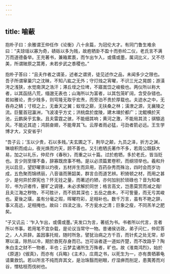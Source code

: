 ```yaml
---
---
---
```

title: 喻蔽
---




抱朴子曰：余雅谓王仲任作《论衡》八十余篇，为冠伦大才。有同门鲁生难余曰：“夫琼瑶以寡为奇，碛砾以多为贱，故庖牺卦不盈十而弥纶二仪，老氏言不满万而道德备举。王充著书，兼箱累袠，而乍出乍入，或儒或墨，属词比义，又不尽美，所谓陂原之蒿莠，未若步武之黍稷也。”

抱朴子答曰：“且夫作者之谓圣，述者之谓贤，徒见述作之品，未闻多少之限也。吾子所谓窜巢穴之沈昧，不知八紘之无外；守灯烛之宵曜，不识三光之晃朗；游潢洿之浅狭，水觉南溟之浩汗；滞丘垤之位埤，不寤嵩岱之峻极也。两仪所以称大者，以其函括八荒，缅邈无表也；山海所以为富者，以其包笼旷阔，含受杂错也。若如雅论，贵少贱多，则穹隆无取乎宏焘，而旁泊不贵於厚载也。夫迹水之中，无吞舟之鳞；寸枝之上，无垂天之翼；蚁垤之巅，无扶桑之林；潢潦之源，无襄陵之流。巨鳌首冠瀛洲，飞波凌乎方丈；洪桃盘於度陵，建木竦於都广；沈鲲横於天池，云鹏戾乎玄象。且夫雷霆之骇，不能细其响；黄河之激，不能局其流；骐騄追风，不能近其迹；鸿鹄奋翅，不能卑其飞。云厚者雨必猛，弓劲者箭必远。王生学博才大，又安省乎!

“吾子云；‘玉以少贵，石以多贱。’夫玄圃之下，荆华之颠，九员之泽，折方之渊，琳琅积而成山，夜光焕而灼天，顾不善也。又引庖牺氏著作不多，若周公既繇大易，加之以礼乐，仲尼作《春秋》，而重之以十篇。过於庖牺，多於老氏，皆当贬也。言少则至理不备，辞寡既庶事不畅。是以必须篇累卷积，而纲领举也。羲和升光以启旦，望舒曜景以灼夜，五材并生而异用，百药杂秀而殊治，四时会而岁功成，五色聚而锦绣丽，八音谐而箫韶美，群言合而道艺辨。积猗顿之材，而用之甚少，是何异於原宪也？怀无铨之量，而著述约陋，亦何加别於琐碌也？音为知者珍，书为识者传，瞽旷之调锺，未必求解於同世；格言高文，岂患莫赏而减之哉!且夫江海之秽物，不可胜计，而不损其深也；五岳之曲木，不可訾量，而无亏其峻也。夏後之璜，虽有分毫之瑕，晖曜符彩，足相补也。数千万言，虽有不艳之辞，事义高远，足相掩也。故曰：四渎之浊，不方瓮水之清；巨象之瘦，不同羔羊之肥矣。

“子又讥云：‘乍入乍出，或儒或墨。’夫发口为言，著纸为书。书者所以代言，言者所以书事。若用笔不宜杂载，是论议当常守一物。昔诸侯访政，弟子问仁，仲尼答之，人人异辞。盖因事托规，随时所急，譬犹治病之方千百，而针炙之处无常，却寒以温，除热以冷，期於救死存身而已。岂可诣者逐一道如齐楚，而不改路乎？陶朱白圭之财不一物者，丰也；云梦孟诸所生万殊者，旷也。故《淮南鸿烈》，始於《原道》《俶真》，而亦有《兵略》《主术》，庄周之书，以死生为一，亦有畏牺慕龟请粟救饥。若以所言不纯而弃其文，是治珠翳而剜眼，疗湿痹而刖足，患荑莠而刈谷，憎枯枝而伐树也。